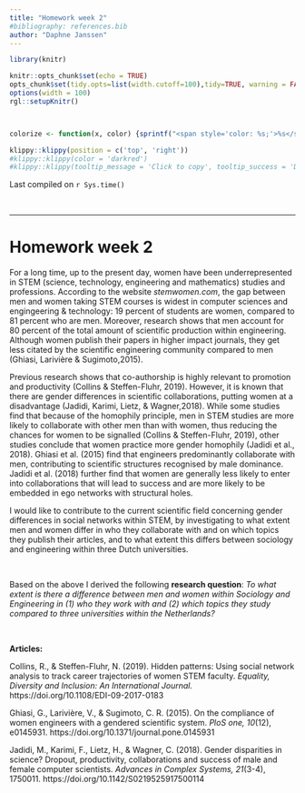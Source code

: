 ```yaml
---
title: "Homework week 2"
#bibliography: references.bib
author: "Daphne Janssen"
---
```




```r
library(knitr)

knitr::opts_chunk$set(echo = TRUE)
opts_chunk$set(tidy.opts=list(width.cutoff=100),tidy=TRUE, warning = FALSE, message = FALSE,comment = "#>", cache=TRUE, class.source=c("test"), class.output=c("test2"))
options(width = 100)
rgl::setupKnitr()



colorize <- function(x, color) {sprintf("<span style='color: %s;'>%s</span>", color, x) }

```

```r
klippy::klippy(position = c('top', 'right'))
#klippy::klippy(color = 'darkred')
#klippy::klippy(tooltip_message = 'Click to copy', tooltip_success = 'Done')
```

Last compiled on `r Sys.time()`

<!---
Last compiled on `r format(Sys.time(), '%B, %Y')`
--->

<br>

----

# Homework week 2

For a long time, up to the present day, women have been underrepresented in STEM (science, technology, engineering and mathematics) studies and professions. According to the website *stemwomen.com*, the gap between men and women taking STEM courses is widest in computer sciences and engingeering & technology: 19 percent of students are women, compared to 81 percent who are men. Moreover, research shows that men account for 80 percent of the total amount of scientific production within engineering. Although women publish their papers in higher impact journals, they get less citated by the scientific engineering community compared to men (Ghiasi, Larivière & Sugimoto,2015).

Previous research shows that co-authorship is highly relevant to promotion and productivity (Collins & Steffen-Fluhr, 2019). However, it is known that there are gender differences in scientific collaborations, putting women at a disadvantage (Jadidi, Karimi, Lietz, & Wagner,2018). While some studies find that because of the homophily principle, men in STEM studies are more likely to collaborate with other men than with women, thus reducing the chances for women to be signalled (Collins & Steffen-Fluhr, 2019), other studies conclude that women practice more gender homophily (Jadidi et al., 2018). Ghiasi et al. (2015) find that engineers predominantly collaborate with men, contributing to scientific structures recognised by male dominance. Jadidi et al. (2018) further find that women are generally less likely to enter into collaborations that will lead to success and are more likely to be embedded in ego networks with structural holes. 


I would like to contribute to the current scientific field concerning gender differences in social networks within STEM, by investigating to what extent men and women differ in who they collaborate with and on which topics they publish their articles, and to what extent this differs between sociology and engineering within three Dutch universities.

<br> 

Based on the above I derived the following **research question**: 
*To what extent is there a difference between men and women within Sociology and Engineering in (1) who they work with and (2) which topics they study compared to three universities within the Netherlands?*

<br>

**Articles:** 

Collins, R., & Steffen-Fluhr, N. (2019). Hidden patterns: Using social network analysis to track career trajectories of women STEM faculty. *Equality, Diversity and Inclusion: An International Journal.* https://doi.org/10.1108/EDI-09-2017-0183

Ghiasi, G., Larivière, V., & Sugimoto, C. R. (2015). On the compliance of women engineers with a gendered scientific system. *PloS one, 10*(12), e0145931. https://doi.org/10.1371/journal.pone.0145931

Jadidi, M., Karimi, F., Lietz, H., & Wagner, C. (2018). Gender disparities in science? Dropout, productivity, collaborations and success of male and female computer scientists. *Advances in Complex Systems, 21*(3-4), 1750011. https://doi.org/10.1142/S0219525917500114


